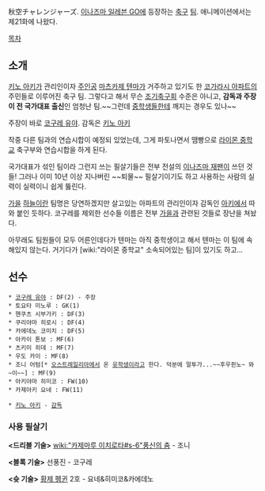 秋空チャレンジャーズ. [[이나즈마 일레븐 GO]]에 등장하는 [[축구]] [[팀]]. 애니메이션에서는 제21화에 나왔다.

[[목차]]

== 소개 ==

[[키노 아키]]가 관리인이자 [[주인공]] [[마츠카제 텐마]]가 거주하고 있기도 한 [[코가라시 아파트]]의 주민들로 이루어진 축구 팀. 그렇다고 해서 무슨 [[조기축구회]] 수준은 아니고, '''감독과 주장이 전 국가대표 출신'''인 엄청난 팀.~~그런데 [[중학생]]들한테 깨지는 경우도 있나~~

주장이 바로 [[코구레 유야]]. 감독은 [[키노 아키]]

작중 다른 팀과의 연습시합이 예정되 있었는데, 그게 파토나면서 땜빵으로 [[라이몬 중학교]] 축구부와 연습시합을 하게 된다.

국가대표가 섞인 팀이라 그런지 쓰는 필살기들은 전부 전설의 [[이나즈마 재팬]]이 쓰던 것들! 그러나 이미 10년 이상 지나버린 ~~퇴물~~ 필살기이기도 하고 사용하는 사람의 실력이 실력이니 쉽게 뚫린다.

[[가을]] [[하늘]]이란 팀명은 당연하겠지만 살고있는 아파트의 관리인이자 감독인 [[아키]]에서 따와 붙인 듯하다. 코구레를 제외한 선수들 이름은 전부 [[가을]]과 관련된 것들로 장난을 쳐놨다.

아무래도 팀원들이 모두 어른인데다가 텐마는 아직 중학생이고 해서 텐마는 이 팀에 속해있지 않는다. 거기다가 [wiki:"라이몬 중학교" 소속되어있는 팀]이 있기도 하고...

== 선수 ==

 * [[코구레 유야]] : DF(2) - 주장
 * 토요타 미노루 : GK(1)
 * 헨쿠츠 시부가키 : DF(3)
 * 쿠리야마 히로시 : DF(4)
 * 카에데노 코미치 : DF(5)
 * 아카이 톤보 : MF(6)
 * 츠키미 히데 : MF(7)
 * 우도 카이 : MF(8)
 * 조니 어텀[* [[오스트레일리아]]에서 온 [[유학생]]이라고 한다. 덕분에 말투가...~~후우쥔노~ 뫄~이~~] : MF(9)
 * 아키야마 히미코 : FW(10)
 * 카제아키 요네 : FW(11)

 * [[키노 아키]] - [[감독]]

=== 사용 필살기 ===

'''<드리블 기술>'''
[[wiki:"카제마루 이치로타#s-6"풍신의 춤]] - 조니

'''<블록 기술>'''
선풍진 - 코구레

'''<슛 기술>'''
[[황제 펭귄]] 2호 - 요네&히미코&카에데노
